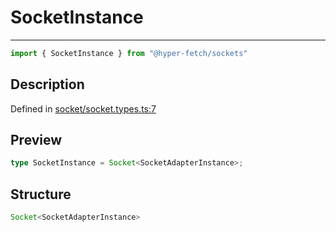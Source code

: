 

# SocketInstance

<div class="api-docs__separator" data-reactroot="">

---

</div><div class="api-docs__import" data-reactroot="">

```ts
import { SocketInstance } from "@hyper-fetch/sockets"
```

</div><div class="api-docs__section">

## Description

</div><div class="api-docs__description"><span class="api-docs__do-not-parse">



</span></div><p class="api-docs__definition">

Defined in [socket/socket.types.ts:7](https://github.com/BetterTyped/hyper-fetch/blob/cc329b91/packages/sockets/src/socket/socket.types.ts#L7)

</p><div class="api-docs__section">

## Preview

</div><div class="api-docs__preview type single">

```ts
type SocketInstance = Socket<SocketAdapterInstance>;
```

</div><div class="api-docs__section">

## Structure

</div><div class="api-docs__returns">

```ts
Socket<SocketAdapterInstance>
```

</div>